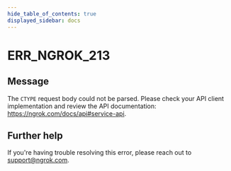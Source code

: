 ```yaml
---
hide_table_of_contents: true
displayed_sidebar: docs
---
```



# ERR_NGROK_213

## Message

The `CTYPE` request body could not be parsed. Please check your API client implementation and review the API documentation: https://ngrok.com/docs/api#service-api.

<ErrorDetails error="err_ngrok_213" />

## Further help

If you're having trouble resolving this error, please reach out to [support@ngrok.com](mailto:support@ngrok.com?subject=Help%20with%20ERR_NGROK_213).
